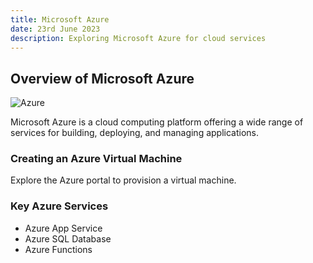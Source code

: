 ```yaml
---
title: Microsoft Azure
date: 23rd June 2023
description: Exploring Microsoft Azure for cloud services
---
```


## Overview of Microsoft Azure

![Azure](./imgdevops/azure.webp)

Microsoft Azure is a cloud computing platform offering a wide range of services for building, deploying, and managing applications.

### Creating an Azure Virtual Machine

Explore the Azure portal to provision a virtual machine.

### Key Azure Services

- Azure App Service
- Azure SQL Database
- Azure Functions